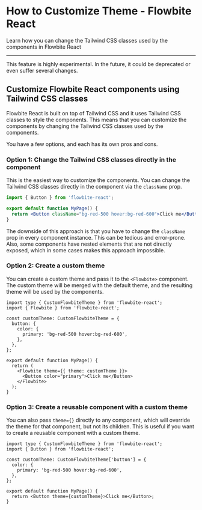 
# How to Customize Theme - Flowbite React

<div className="text-lg">
  Learn how you can change the Tailwind CSS classes used by the components in Flowbite React
</div>

---

<Alert color="warning" icon={HiInformationCircle}>
  This feature is highly experimental. In the future, it could be deprecated or even suffer several changes.
</Alert>

## Customize Flowbite React components using Tailwind CSS classes

Flowbite React is built on top of Tailwind CSS and it uses Tailwind CSS classes to style the components. This means that you can customize the components by changing the Tailwind CSS classes used by the components.

You have a few options, and each has its own pros and cons.

### Option 1: Change the Tailwind CSS classes directly in the component

This is the easiest way to customize the components. You can change the Tailwind CSS classes directly in the component via the `className` prop.

```jsx
import { Button } from 'flowbite-react';

export default function MyPage() {
  return <Button className="bg-red-500 hover:bg-red-600">Click me</Button>;
}
```

The downside of this approach is that you have to change the `className` prop in every component instance. This can be tedious and error-prone. Also, some components have nested elements that are not directly exposed, which in some cases makes this approach impossible.

### Option 2: Create a custom theme

You can create a custom theme and pass it to the `<Flowbite>` component. The custom theme will be merged with the default theme, and the resulting theme will be used by the components.

```tsx
import type { CustomFlowbiteTheme } from 'flowbite-react';
import { Flowbite } from 'flowbite-react';

const customTheme: CustomFlowbiteTheme = {
  button: {
    color: {
      primary: 'bg-red-500 hover:bg-red-600',
    },
  },
};

export default function MyPage() {
  return (
    <Flowbite theme={{ theme: customTheme }}>
      <Button color="primary">Click me</Button>
    </Flowbite>
  );
}
```

### Option 3: Create a reusable component with a custom theme

You can also pass `theme={}` directly to any component, which will override the theme for that component, but not its children. This is useful if you want to create a reusable component with a custom theme.

```tsx
import type { CustomFlowbiteTheme } from 'flowbite-react';
import { Button } from 'flowbite-react';

const customTheme: CustomFlowbiteTheme['button'] = {
  color: {
    primary: 'bg-red-500 hover:bg-red-600',
  },
};

export default function MyPage() {
  return <Button theme={customTheme}>Click me</Button>;
}
```
